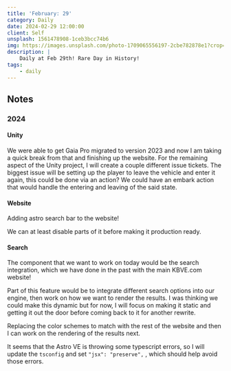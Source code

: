 ```yaml
---
title: 'February: 29'
category: Daily
date: 2024-02-29 12:00:00
client: Self
unsplash: 1561478908-1ceb3bcc74b6
img: https://images.unsplash.com/photo-1709065556197-2cbe782878e1?crop=entropy&cs=srgb&fm=jpg&ixid=MnwzNjM5Nzd8MHwxfHJhbmRvbXx8fHx8fHx8fDE2ODE3NDg2ODY&ixlib=rb-4.0.3&q=85
description: |
    Daily at Feb 29th! Rare Day in History!
tags:
    - daily
---
```



## Notes


### 2024

#### Unity

We were able to get Gaia Pro migrated to version 2023 and now I am taking a quick break from that and finishing up the website.
For the remaining aspect of the Unity project, I will create a couple different issue tickets.
The biggest issue will be setting up the player to leave the vehicle and enter it again, this could be done via an action?
We could have an embark action that would handle the entering and leaving of the said state.


#### Website

Adding astro search bar to the website!

We can at least disable parts of it before making it production ready.


#### Search

The component that we want to work on today would be the search integration, which we have done in the past with the main KBVE.com website!

Part of this feature would be to integrate different search options into our engine, then work on how we want to render the results.
I was thinking we could make this dynamic but for now, I will focus on making it static and getting it out the door before coming back to it for another rewrite.

Replacing the color schemes to match with the rest of the website and then I can work on the rendering of the results next.

It seems that the Astro VE is throwing some typescript errors, so I will update the `tsconfig` and set `"jsx": "preserve",` , which should help avoid those errors.


